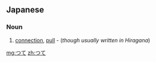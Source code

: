 {{also|って}}
==Japanese==

===Noun===
{{ja-noun}}

# {{ja-def|伝}} [[connection]], [[pull]] - (''though usually written in Hiragana'')

[[mg:つて]]
[[zh:つて]]
